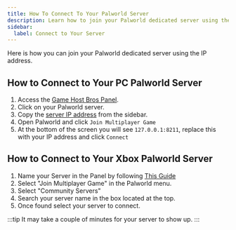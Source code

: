 ```yaml
---
title: How To Connect To Your Palworld Server
description: Learn how to join your Palworld dedicated server using the IP address.
sidebar:
  label: Connect to Your Server
---
```


Here is how you can join your Palworld dedicated server using the IP address.

## How to Connect to Your PC Palworld Server 

1. Access the [Game Host Bros Panel](https://panel.gamehostbros.com/).
2. Click on your Palworld server.
3. Copy the [server IP address](https://www.youtube.com/watch?v=Ap7DtDF-wYg) from the sidebar.
4. Open Palworld and click `Join Multiplayer Game`
5. At the bottom of the screen you will see `127.0.0.1:8211`, replace this with your IP address and click `Connect`

## How to Connect to Your Xbox Palworld Server

1. Name your Server in the Panel by following [This Guide](https://guides.gamehostbros.com/games/palworld/change-server-name/)
2. Select "Join Multiplayer Game" in the Palworld menu.
3. Select "Community Servers"
4. Search your server name in the box located at the top.
5. Once found select your server to connect.

:::tip
It may take a couple of minutes for your server to show up.
:::

